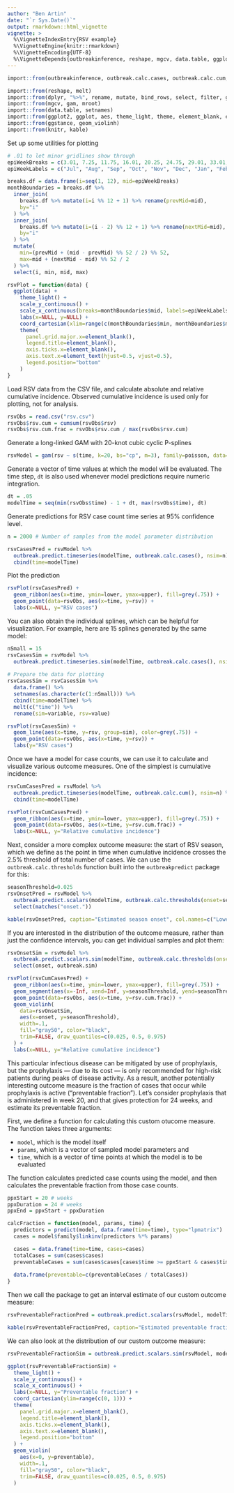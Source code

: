 ```yaml
---
author: "Ben Artin"
date: "`r Sys.Date()`"
output: rmarkdown::html_vignette
vignette: >
  %\VignetteIndexEntry{RSV example}
  %\VignetteEngine{knitr::rmarkdown}
  %\VignetteEncoding{UTF-8}
  %\VignetteDepends{outbreakinference, reshape, mgcv, data.table, ggplot2, ggstance, knitr}
---
```

```r
import::from(outbreakinference, outbreak.calc.cases, outbreak.calc.cum, outbreak.calc.thresholds, outbreak.predict.scalars, outbreak.predict.scalars.sim, outbreak.predict.timeseries, outbreak.predict.timeseries.sim)

import::from(reshape, melt)
import::from(dplyr, "%>%", rename, mutate, bind_rows, select, filter, group_by, ungroup, do, arrange, first, last, inner_join, matches)
import::from(mgcv, gam, mroot)
import::from(data.table, setnames)
import::from(ggplot2, ggplot, aes, theme_light, theme, element_blank, element_text, geom_ribbon, geom_point, geom_line, geom_segment, geom_violin, scale_x_continuous, scale_y_continuous, labs, coord_cartesian)
import::from(ggstance, geom_violinh)
import::from(knitr, kable)
```

Set up some utilities for plotting

```r
# .01 to let minor gridlines show through
epiWeekBreaks = c(3.01, 7.25, 11.75, 16.01, 20.25, 24.75, 29.01, 33.01, 37.5, 42.01, 46.25, 50.75)
epiWeekLabels = c("Jul", "Aug", "Sep", "Oct", "Nov", "Dec", "Jan", "Feb", "Mar", "Apr", "May", "Jun")

breaks.df = data.frame(i=seq(1, 12), mid=epiWeekBreaks)
monthBoundaries = breaks.df %>%
  inner_join(
    breaks.df %>% mutate(i=i %% 12 + 1) %>% rename(prevMid=mid),
    by="i"
  ) %>%
  inner_join(
    breaks.df %>% mutate(i=(i - 2) %% 12 + 1) %>% rename(nextMid=mid),
    by="i"
  ) %>%
  mutate(
    min=(prevMid + (mid - prevMid) %% 52 / 2) %% 52,
    max=mid + (nextMid - mid) %% 52 / 2
  ) %>%
  select(i, min, mid, max)

rsvPlot = function(data) {
  ggplot(data) +
    theme_light() +
    scale_y_continuous() +
    scale_x_continuous(breaks=monthBoundaries$mid, labels=epiWeekLabels, expand=c(0, 0)) + 
    labs(x=NULL, y=NULL) + 
    coord_cartesian(xlim=range(c(monthBoundaries$min, monthBoundaries$max))) +
    theme(
      panel.grid.major.x=element_blank(),
      legend.title=element_blank(),
      axis.ticks.x=element_blank(),
      axis.text.x=element_text(hjust=0.5, vjust=0.5),
      legend.position="bottom"
    )
}

```

Load RSV data from the CSV file, and calculate absolute and relative cumulative incidence. Observed cumulative incidence is used only for plotting, not for analysis.

```r
rsvObs = read.csv("rsv.csv")
rsvObs$rsv.cum = cumsum(rsvObs$rsv)
rsvObs$rsv.cum.frac = rsvObs$rsv.cum / max(rsvObs$rsv.cum)
```

Generate a long-linked GAM with 20-knot cubic cyclic P-splines

```r
rsvModel = gam(rsv ~ s(time, k=20, bs="cp", m=3), family=poisson, data=rsvObs)
```

Generate a vector of time values at which the model will be evaluated. The time step, `dt` is also used whenever model predictions require numeric integration. 

```r
dt = .05
modelTime = seq(min(rsvObs$time) - 1 + dt, max(rsvObs$time), dt)
```

Generate predictions for RSV case count time  series at 95% confidence level.

```r
n = 2000 # Number of samples from the model parameter distribution

rsvCasesPred = rsvModel %>%
  outbreak.predict.timeseries(modelTime, outbreak.calc.cases(), nsim=n) %>%
  cbind(time=modelTime)
```

Plot the prediction

```r
rsvPlot(rsvCasesPred) +
  geom_ribbon(aes(x=time, ymin=lower, ymax=upper), fill=grey(.75)) +
  geom_point(data=rsvObs, aes(x=time, y=rsv)) +
  labs(x=NULL, y="RSV cases")
```

You can also obtain the individual splines, which can be helpful for visualization. For example, here are 15 splines generated by the same model:

```r
nSmall = 15
rsvCasesSim = rsvModel %>%
  outbreak.predict.timeseries.sim(modelTime, outbreak.calc.cases(), nsim=nSmall)
  
# Prepare the data for plotting
rsvCasesSim = rsvCasesSim %>%
  data.frame() %>%
  setnames(as.character(c(1:nSmall))) %>%
  cbind(time=modelTime) %>%
  melt(c("time")) %>%
  rename(sim=variable, rsv=value)

rsvPlot(rsvCasesSim) +
  geom_line(aes(x=time, y=rsv, group=sim), color=grey(.75)) +
  geom_point(data=rsvObs, aes(x=time, y=rsv)) +
  labs(y="RSV cases")
```

Once we have a model for case counts, we can use it to calculate and visualize various outcome measures. One of the simplest is cumulative incidence:

```r
rsvCumCasesPred = rsvModel %>%
  outbreak.predict.timeseries(modelTime, outbreak.calc.cum(), nsim=n) %>%
  cbind(time=modelTime)

rsvPlot(rsvCumCasesPred) +
  geom_ribbon(aes(x=time, ymin=lower, ymax=upper), fill=grey(.75)) +
  geom_point(data=rsvObs, aes(x=time, y=rsv.cum.frac)) +
  labs(x=NULL, y="Relative cumulative incidence")
```

Next, consider a more complex outcome measure: the start of RSV season, which we define as the point in time when cumulative incidence crosses the 2.5\% threshold of total number of cases. We can use the `outbreak.calc.thresholds` function built into the `outbreakpredict` package for this:

```r
seasonThreshold=0.025
rsvOnsetPred = rsvModel %>% 
  outbreak.predict.scalars(modelTime, outbreak.calc.thresholds(onset=seasonThreshold)) %>%
  select(matches("onset."))

kable(rsvOnsetPred, caption="Estimated season onset", col.names=c("Lower CL", "Median", "Upper CL"))
```

If you are interested in the distribution of the outcome measure, rather than just the confidence intervals, you can get individual samples and plot them:

```r
rsvOnsetSim = rsvModel %>% 
  outbreak.predict.scalars.sim(modelTime, outbreak.calc.thresholds(onset=0.025), nsim=n) %>%
  select(onset, outbreak.sim)

rsvPlot(rsvCumCasesPred) +
  geom_ribbon(aes(x=time, ymin=lower, ymax=upper), fill=grey(.75)) +
  geom_segment(aes(x=-Inf, xend=Inf, y=seasonThreshold, yend=seasonThreshold), linetype="13") +
  geom_point(data=rsvObs, aes(x=time, y=rsv.cum.frac)) +
  geom_violinh(
    data=rsvOnsetSim,
    aes(x=onset, y=seasonThreshold),
    width=.1,
    fill="gray50", color="black",
    trim=FALSE, draw_quantiles=c(0.025, 0.5, 0.975)
  ) +
  labs(x=NULL, y="Relative cumulative incidence")
```

This particular infectious disease can be mitigated by use of prophylaxis, but the prophylaxis — due to its cost — is only recommended for high-risk patients during peaks of disease activity. As a result, another potentially interesting outcome measure is the fraction of cases that occur while prophylaxis is active (“preventable fraction”). Let's consider prophylaxis that is administered in week 20, and that gives protection for 24 weeks, and estimate its preventable fraction.

First, we define a function for calculating this custom otucome measure. The function takes three arguments:

 * `model`, which is the model itself
 * `params`, which is a vector of sampled model parameters and
 * `time`, which is a vector of time points at which the model is to be evaluated
 
The function calculates predicted case counts using the model, and then calculates the preventable fraction from those case counts.
 
```r
ppxStart = 20 # weeks
ppxDuration = 24 # weeks
ppxEnd = ppxStart + ppxDuration

calcFraction = function(model, params, time) {
  predictors = predict(model, data.frame(time=time), type="lpmatrix")
  cases = model$family$linkinv(predictors %*% params)

  cases = data.frame(time=time, cases=cases)
  totalCases = sum(cases$cases)
  preventableCases = sum(cases$cases[cases$time >= ppxStart & cases$time <= ppxEnd])
  
  data.frame(preventable=c(preventableCases / totalCases))
}
```

Then we call the package to get an interval estimate of our custom outcome measure:

```r
rsvPreventableFractionPred = outbreak.predict.scalars(rsvModel, modelTime, calcFraction)

kable(rsvPreventableFractionPred, caption="Estimated preventable fraction", col.names=c("Lower CL", "Median", "Upper CL"))
```

We can also look at the distribution of our custom outcome measure:

```r
rsvPreventableFractionSim = outbreak.predict.scalars.sim(rsvModel, modelTime, calcFraction, nsim=n)

ggplot(rsvPreventableFractionSim) +
  theme_light() +
  scale_y_continuous() +
  scale_x_continuous() + 
  labs(x=NULL, y="Preventable fraction") + 
  coord_cartesian(ylim=range(c(0, 1))) +
  theme(
    panel.grid.major.x=element_blank(),
    legend.title=element_blank(),
    axis.ticks.x=element_blank(),
    axis.text.x=element_blank(),
    legend.position="bottom"
  ) +
  geom_violin(
    aes(x=0, y=preventable),
    width=.1,
    fill="gray50", color="black",
    trim=FALSE, draw_quantiles=c(0.025, 0.5, 0.975)
  )
```

